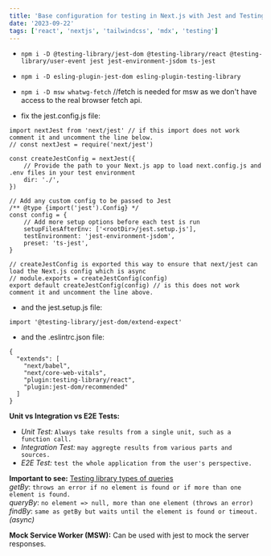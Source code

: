 ```yaml
---
title: 'Base configuration for testing in Next.js with Jest and Testing Library'
date: '2023-09-22'
tags: ['react', 'nextjs', 'tailwindcss', 'mdx', 'testing']
---
```


- `npm i -D @testing-library/jest-dom @testing-library/react @testing-library/user-event jest jest-environment-jsdom ts-jest`
- `npm i -D esling-plugin-jest-dom esling-plugin-testing-library`
- `npm i -D msw whatwg-fetch` //fetch is needed for msw as we don't have access to the real browser fetch api.

- fix the jest.config.js file:
```
import nextJest from 'next/jest' // if this import does not work comment it and uncomment the line below.
// const nextJest = require('next/jest')

const createJestConfig = nextJest({
    // Provide the path to your Next.js app to load next.config.js and .env files in your test environment
    dir: './',
})

// Add any custom config to be passed to Jest
/** @type {import('jest').Config} */
const config = {
    // Add more setup options before each test is run
    setupFilesAfterEnv: ['<rootDir>/jest.setup.js'],
    testEnvironment: 'jest-environment-jsdom',
    preset: 'ts-jest',
}

// createJestConfig is exported this way to ensure that next/jest can load the Next.js config which is async
// module.exports = createJestConfig(config)
export default createJestConfig(config) // is this does not work comment it and uncomment the line above.
```
- and the jest.setup.js file:
```
import '@testing-library/jest-dom/extend-expect'
```
- and the .eslintrc.json file:
```
{
  "extends": [
    "next/babel",
    "next/core-web-vitals",
    "plugin:testing-library/react",
    "plugin:jest-dom/recommended"
  ]
}
```

**Unit vs Integration vs E2E Tests:**
- *Unit Test:* `Always take results from a single unit, such as a function call.`
- *Integration Test:* `may aggregte results from various parts and sources.`
- *E2E Test:* `test the whole application from the user's perspective.`

**Important to see:** [Testing library types of queries](https://testing-library.com/docs/queries/about)</br>
*getBy*: `throws an error if no element is found or if more than one element is found.`</br>
*queryBy*: `no element => null, more than one element (throws an error)`</br>
*findBy*: `same as getBy but waits until the element is found or timeout.` *(async)*</br>


**Mock Service Worker (MSW):** Can be used with jest to mock the server responses.</br>